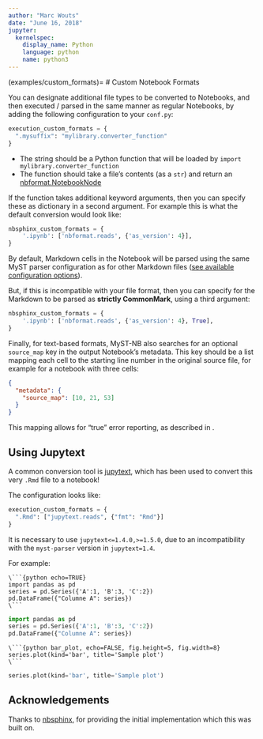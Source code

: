 ```yaml
---
author: "Marc Wouts"
date: "June 16, 2018"
jupyter:
  kernelspec:
    display_name: Python
    language: python
    name: python3
---
```


(examples/custom_formats)=
# Custom Notebook Formats

You can designate additional file types to be converted to Notebooks, and then executed / parsed in the same manner as regular Notebooks, by adding the following configuration to your `conf.py`:

```python
execution_custom_formats = {
  ".mysuffix": "mylibrary.converter_function"
}
```

- The string should be a Python function that will be loaded by `import mylibrary.converter_function`
- The function should take a file's contents (as a `str`) and return an [nbformat.NotebookNode](nbformat:api)

If the function takes additional keyword arguments, then you can specify these as dictionary in a second argument.
For example this is what the default conversion would look like:

```python
nbsphinx_custom_formats = {
    '.ipynb': ['nbformat.reads', {'as_version': 4}],
}
```

:::{important}

By default, Markdown cells in the Notebook will be parsed using the same MyST parser configuration as for other Markdown files ([see available configuration options](start/config-options)).

But, if this is incompatible with your file format, then you can specify for the Markdown to be parsed as **strictly CommonMark**, using a third argument:

```python
nbsphinx_custom_formats = {
    '.ipynb': ['nbformat.reads', {'as_version': 4}, True],
}
```

:::

Finally, for text-based formats, MyST-NB also searches for an optional `source_map` key in the output Notebook's metadata.
This key should be a list mapping each cell to the starting line number in the original source file, for example for a notebook with three cells:

```json
{
  "metadata": {
    "source_map": [10, 21, 53]
  }
}
```

This mapping allows for "true" error reporting, as described in [](start/error-reporting).

## Using Jupytext

A common conversion tool is [jupytext](https://github.com/mwouts/jupytext), which has been used to convert this very `.Rmd` file to a notebook!

The configuration looks like:

```python
execution_custom_formats = {
  ".Rmd": ["jupytext.reads", {"fmt": "Rmd"}]
}
```

:::{important}
It is necessary to use `jupytext<=1.4.0,>=1.5.0`, due to an incompatibility with the `myst-parser` version in `jupytext=1.4`.
:::

For example:

```
\```{python echo=TRUE}
import pandas as pd
series = pd.Series({'A':1, 'B':3, 'C':2})
pd.DataFrame({"Columne A": series})
\```
```

```python
import pandas as pd
series = pd.Series({'A':1, 'B':3, 'C':2})
pd.DataFrame({"Columne A": series})
```

```
\```{python bar_plot, echo=FALSE, fig.height=5, fig.width=8}
series.plot(kind='bar', title='Sample plot')
\```
```

```python
series.plot(kind='bar', title='Sample plot')
```

## Acknowledgements

Thanks to [nbsphinx](https://nbsphinx.readthedocs.io), for providing the initial implementation which this was built on.
